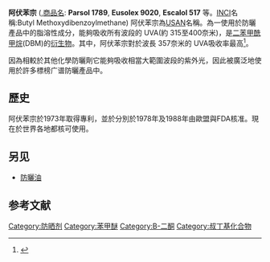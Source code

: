{{noteTA
|G1=Chemistry
}}
{{chembox
| Verifiedfields = changed
| verifiedrevid = 414398333
| ImageFile = Avobenzone.svg
| ImageSize = 200px
| IUPACName = 1-(4-Methoxyphenyl)-3-(4-''tert''-butylphenyl)propane-1,3-dione
| OtherNames = butylmethoxydibenzoylmethane; 4-tert-butyl-4'-methoxydibenzoylmethane
| Section1 = {{Chembox Identifiers
| Abbreviations = 
| UNII_Ref = {{fdacite|correct|FDA}}
| UNII = G63QQF2NOX
| ChEMBL_Ref = {{ebicite|changed|EBI}}
| ChEMBL = 1200522
| InChIKey = XNEFYCZVKIDDMS-UHFFFAOYAG
| StdInChI_Ref = {{stdinchicite|correct|chemspider}}
| StdInChI = 1S/C20H22O3/c1-20(2,3)16-9-5-14(6-10-16)18(21)13-19(22)15-7-11-17(23-4)12-8-15/h5-12H,13H2,1-4H3
| StdInChIKey_Ref = {{stdinchicite|correct|chemspider}}
| StdInChIKey = XNEFYCZVKIDDMS-UHFFFAOYSA-N
| CASNo_Ref = {{cascite|correct|CAS}}
| CASNo = 70356-09-1
| EINECS = 274-581-6
| ChemSpiderID_Ref = {{chemspidercite|correct|chemspider}}
| ChemSpiderID=46261
| PubChem = 51040
| KEGG_Ref = {{keggcite|correct|kegg}}
| KEGG = D03015
| SMILES = O=C(c1ccc(cc1)C(C)(C)C)CC(=O)c2ccc(OC)cc2
| InChI = 1/C20H22O3/c1-20(2,3)16-9-5-14(6-10-16)18(21)13-19(22)15-7-11-17(23-4)12-8-15/h5-12H,13H2,1-4H3
| RTECS =
| MeSHName =
| ChEBI_Ref = {{ebicite|correct|EBI}}
| ChEBI =
| ATCCode_prefix = 
| ATCCode_suffix = 
| ATC_Supplemental =}}
| Section2 = {{Chembox Properties
| C=20 | H=22 | O=3
| MolarMass =310.39 g/mol
| Appearance =colorless crystal
| Density = 
| MeltingPt = 
| Melting_notes =
| BoilingPt = 
| Boiling_notes = 
| Solubility = 
| SolubleOther = 
| Solvent = 
| pKa = 
| pKb = }}
| Section7 = {{Chembox Hazards
| ExternalMSDS = 
| EUClass = 
| EUIndex = 
| MainHazards = 
| NFPA-H = 
| NFPA-F = 
| NFPA-R = 
| NFPA-O =
| RPhrases = 
| SPhrases = 
| RSPhrases =
| FlashPt = 
| Autoignition = 
| ExploLimits = 
| PEL = }}
}}

'''阿伏苯宗''' ({{lang-en|Avobenzone}},[[商品名|商品名]]: '''Parsol 1789''', '''Eusolex 9020''', '''Escalol 517''' 等。[[INCI|INCI]]名稱:Butyl Methoxydibenzoylmethane) 阿伏苯宗為[[USAN|USAN]]名稱。為一使用於防曬產品中的脂溶性成分，能夠吸收所有波段的 UVA(約 315至400奈米)，是[[二苯甲酰甲烷|二苯甲酰甲烷]](DBM)的[[衍生物|衍生物]]。其中，阿伏苯宗對於波長 357奈米的 UVA吸收率最高<ref>{{cite journal
| title=Sunscreens with an absorption maximum of > or =360 nm provide optimal protection against UVA1-induced expression of matrix metalloproteinase-1, interleukin-1, and interleukin-6 in human dermal fibroblasts
|date=March 2006| pmid=16520862
| author=Vielhaber G, Grether-Beck S, Koch O, Johncock W, Krutmann J
| journal= Photochem Photobiol Sci| volume=5 | pages=275–82
| doi=10.1039/b516702g
| issue=3
}}</ref>。

因為相較於其他化學防曬劑它能夠吸收相當大範圍波段的紫外光，因此被廣泛地使用於許多標榜广谱防曬產品中。

==歷史==
阿伏苯宗於1973年取得專利，並於分別於1978年及1988年由歐盟與FDA核准。現在於世界各地都核可使用。

==另见==
*[[防曬油|防曬油]]
==参考文献==
{{reflist}}

[[Category:防晒剂|Category:防晒剂]]
[[Category:苯甲醚|Category:苯甲醚]]
[[Category:Β-二酮|Category:Β-二酮]]
[[Category:叔丁基化合物|Category:叔丁基化合物]]